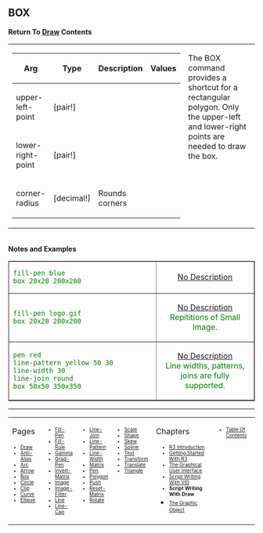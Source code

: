 ==BOX== 

'''Return To [[Draw]] Contents'''
<TABLE WIDTH=100% CELLPADDING=10 CELLSPACING=10><TR><TD WIDTH=50% VALIGN=TOP>
{| cellspacing="1" cellpadding="4" border="0" style="background: black; color: black"
! bgcolor="silver" | Arg 
! bgcolor="silver" | Type 
! bgcolor="silver" | Description
! bgcolor="silver" | Values
|- 
| bgcolor="white" | upper-left-point
| bgcolor="white" | [pair!]
| bgcolor="white" | 
| bgcolor="white" | 
|- 
| bgcolor="white" | lower-right-point
| bgcolor="white" | [pair!]
| bgcolor="white" | 
| bgcolor="white" | 
|- 
| bgcolor="white" | corner-radius
| bgcolor="white" | [decimal!]
| bgcolor="white" | Rounds corners
| bgcolor="white" | 
|}
</TD><TD WIDTH=50% VALIGN=TOP>
The BOX command provides a shortcut for a rectangular polygon. Only the upper-left and lower-right points are needed to draw the box.
</TD></TR></TABLE>
<br>'''Notes and Examples'''

<TABLE style="color:green; background-color:#fffffcc;" cellpadding="20" cellspacing="0" border="1" width=100%><TR>
<TD WIDTH=60%>
<pre>
fill-pen blue
box 20x20 200x200
</pre>
</TD>
<TD align=center valign=MIDDLE>[[images/BOX-1b.png|No Description]]</TD>
</TR><TR>

<TD WIDTH=60%>
<pre>
fill-pen logo.gif
box 20x20 200x200
</pre>
</TD>
<TD align=center valign=MIDDLE>[[images/BOX-2b.png|No Description]] <BR>
Repititions of Small Image.</TD>
</TR><TR>

<TD WIDTH=60%>
<pre>
pen red
line-pattern yellow 50 30
line-width 30
line-join round
box 50x50 350x350
</pre>
</TD>
<TD align=center valign=MIDDLE>[[images/BOX-3b.png|No Description]]<BR>
Line widths, patterns, joins are fully supported.</TD>
</TR>
</TABLE>



----
<TABLE WIDTH=100%><TR><TD ALIGN=LEFT VALIGN=TOP WIDTH=14%>
Pages
<font size=1>
*[[Draw]]
*[[Anti-Alias]]
*[[Arc]]
*[[Arrow]]
*[[Box]]
*[[Circle]]
*[[Clip]]
*[[Curve]]
*[[Ellipse]]
</font></TD>

<TD ALIGN=LEFT VALIGN=TOP WIDTH=14%>


<font size=1>
*[[Fill-Pen]]
*[[Fill-Rule]]
*[[Gamma]]
*[[Grad-Pen]]
*[[Invert-Matrix]]
*[[Image]]
*[[Image-Filter]]
*[[Line]]
*[[Line-Cap]]

</font></TD>

<TD ALIGN=LEFT VALIGN=TOP WIDTH=14%>


<font size=1>
*[[Line-Join]]
*[[Line-Pattern]]
*[[Line-Width]]
*[[Matrix]]
*[[Pen]]
*[[Polygon]]
*[[Push]]
*[[Reset-Matrix]]
*[[Rotate]]
</font></TD>

<TD ALIGN=LEFT VALIGN=TOP WIDTH=14%>


<font size=1>
*[[Scale]]
*[[Shape]]
*[[Skew]]
*[[Spline]]
*[[Text]]
*[[Transform]]
*[[Translate]]
*[[Triangle]]
</font></TD>

<TD ALIGN=LEFT VALIGN=TOP width=25%>
Chapters
<font size=1>
*[[R3 Introduction]]
*[[Getting Started With R3]]
*[[The Graphical User Interface]]
*[[Script Writing With The Visual Interface Dialect|Script Writing With VID]]
*'''Script Writing With Draw'''
*[[The Graphic Object]]</font></TD>

<TD ALIGN=LEFT VALIGN=TOP>
<font size=1>
*[[Table Of Contents]]
</font></TD>
</TR></TABLE>